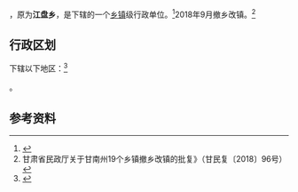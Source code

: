 {{中国乡级行政区|62/30/23/207/000}}
'''{{PAGENAMEBASE}}'''，原为'''江盘乡'''，是{{PRC admin/fullname|62/30/23/207/000|3}}下辖的一个[[乡镇|乡镇]]级行政单位。<ref>{{PRC admin/ref sgc|{{PRC admin/parent|62/30/23/207/000}}}}</ref>2018年9月撤乡改镇。<ref>甘肃省民政厅关于甘南州19个乡镇撤乡改镇的批复》（甘民复〔2018〕96号）</ref>

== 行政区划 ==
{{PAGENAMEBASE}}下辖以下地区：<ref>{{PRC admin/ref sgc|62/30/23/207/000}}</ref>

{{PRC admin/children|62/30/23/207/000}}。

== 参考资料 ==
{{reflist}}

{{PRC admin/navcat|62/30/23/207/000}}
